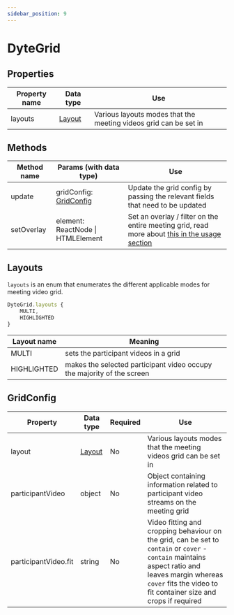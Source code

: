```yaml
---
sidebar_position: 9
---
```


# DyteGrid

## Properties

| Property name | Data type          | Use                                                              |
| ------------- | ------------------ | ---------------------------------------------------------------- |
| layouts       | [Layout](#layouts) | Various layouts modes that the meeting videos grid can be set in |

## Methods

| Method name | Params (with data type)               | Use                                                                                                                                                             |
| ----------- | ------------------------------------- | --------------------------------------------------------------------------------------------------------------------------------------------------------------- |
| update      | gridConfig: [GridConfig](#gridconfig) | Update the grid config by passing the relevant fields that need to be updated                                                                                   |
| setOverlay  | element: ReactNode \| HTMLElement     | Set an overlay / filter on the entire meeting grid, read more about [this in the usage section](./../customize-meeting-ui#add-overlay--filter-to-meeting-video) |

## Layouts

`layouts` is an enum that enumerates the different applicable modes for meeting
video grid.

```ts
DyteGrid.layouts {
    MULTI,
    HIGHLIGHTED
}
```

| Layout name | Meaning                                                                |
| ----------- | ---------------------------------------------------------------------- |
| MULTI       | sets the participant videos in a grid                                  |
| HIGHLIGHTED | makes the selected participant video occupy the majority of the screen |

## GridConfig

| Property             | Data type          | Required | Use                                                                                                                                                                                                                  |
| -------------------- | ------------------ | -------- | -------------------------------------------------------------------------------------------------------------------------------------------------------------------------------------------------------------------- |
| layout               | [Layout](#layouts) | No       | Various layouts modes that the meeting videos grid can be set in                                                                                                                                                     |
| participantVideo     | object             | No       | Object containing information related to participant video streams on the meeting grid                                                                                                                               |
| participantVideo.fit | string             | No       | Video fitting and cropping behaviour on the grid, can be set to `contain` or `cover` - `contain` maintains aspect ratio and leaves margin whereas `cover` fits the video to fit container size and crops if required |

<!-- | participantVideo.controlButton         | object                   | No       | Object containing info about                                                                                                                                                                                                                      |
| participantVideo.controlButton.icon    | ReactNode \| HTMLElement | Yes      |                                                                                                                                                                                                                      |
| participantVideo.controlButton.onClick | function                 | Yes      |                                                                                                                                                                                                                      | -->
